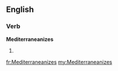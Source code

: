 ==English==

===Verb===
'''Mediterraneanizes'''

# {{third-person singular of|[[Mediterraneanize]]}}

[[fr:Mediterraneanizes]]
[[my:Mediterraneanizes]]